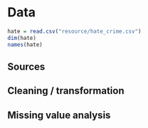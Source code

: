 # Data 

```r
hate = read.csv("resource/hate_crime.csv")
dim(hate)
names(hate)
```

## Sources

## Cleaning / transformation




## Missing value analysis

